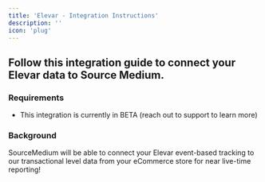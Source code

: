 ```yaml
---
title: 'Elevar - Integration Instructions'
description: ''
icon: 'plug'
---
```


## Follow this integration guide to connect your Elevar data to Source Medium.

### Requirements

- This integration is currently in BETA (reach out to support to learn more)

### Background

SourceMedium will be able to connect your Elevar event-based tracking to our transactional level data from your eCommerce store for near live-time reporting!